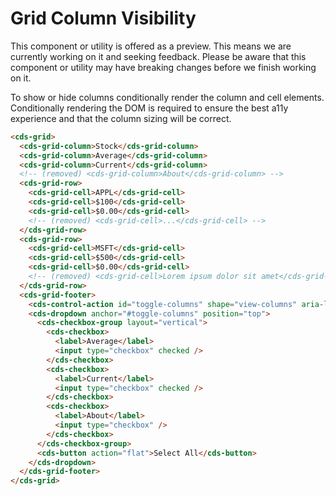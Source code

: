 
<Meta title="Data Grid (Preview)/Column Visibility" />

# Grid Column Visibility

<cds-alert-group status="warning" cds-layout="m-b:lg">
  <cds-alert>
    This component or utility is offered as a preview. This means we are currently working on it and seeking feedback.
    Please be aware that this component or utility may have breaking changes before we finish working on it.
  </cds-alert>
</cds-alert-group>

To show or hide columns conditionally render the column and cell elements. Conditionally rendering
the DOM is required to ensure the best a11y experience and that the column sizing will be correct.

<Story id="stories-grid--column-visibility" />

```html
<cds-grid>
  <cds-grid-column>Stock</cds-grid-column>
  <cds-grid-column>Average</cds-grid-column>
  <cds-grid-column>Current</cds-grid-column>
  <!-- (removed) <cds-grid-column>About</cds-grid-column> -->
  <cds-grid-row>
    <cds-grid-cell>APPL</cds-grid-cell>
    <cds-grid-cell>$100</cds-grid-cell>
    <cds-grid-cell>$0.00</cds-grid-cell>
    <!-- (removed) <cds-grid-cell>...</cds-grid-cell> -->
  </cds-grid-row>
  <cds-grid-row>
    <cds-grid-cell>MSFT</cds-grid-cell>
    <cds-grid-cell>$500</cds-grid-cell>
    <cds-grid-cell>$0.00</cds-grid-cell>
    <!-- (removed) <cds-grid-cell>Lorem ipsum dolor sit amet</cds-grid-cell> -->
  </cds-grid-row>
  <cds-grid-footer>
    <cds-control-action id="toggle-columns" shape="view-columns" aria-label="filter column"></cds-control-action>
    <cds-dropdown anchor="#toggle-columns" position="top">
      <cds-checkbox-group layout="vertical">
        <cds-checkbox>
          <label>Average</label>
          <input type="checkbox" checked />
        </cds-checkbox>
        <cds-checkbox>
          <label>Current</label>
          <input type="checkbox" checked />
        </cds-checkbox>
        <cds-checkbox>
          <label>About</label>
          <input type="checkbox" />
        </cds-checkbox>
      </cds-checkbox-group>
      <cds-button action="flat">Select All</cds-button>
    </cds-dropdown>
  </cds-grid-footer>
</cds-grid>
```
